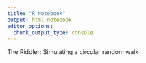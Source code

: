 ```yaml
---
title: "R Notebook"
output: html_notebook
editor_options: 
  chunk_output_type: console
---
```


The Riddler: Simulating a circular random walk